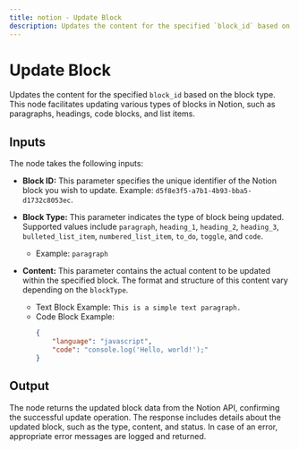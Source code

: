 ```yaml
---
title: notion - Update Block
description: Updates the content for the specified `block_id` based on the block type.
---
```



# Update Block
Updates the content for the specified `block_id` based on the block type. This node facilitates updating various types of blocks in Notion, such as paragraphs, headings, code blocks, and list items.

<Node id="@buildship/oauth-notion-update-block" version="3.2.0" />

## Inputs
The node takes the following inputs:

- **Block ID:** This parameter specifies the unique identifier of the Notion block you wish to update. Example: `d5f8e3f5-a7b1-4b93-bba5-d1732c8053ec`.

- **Block Type:** This parameter indicates the type of block being updated. Supported values include `paragraph`, `heading_1`, `heading_2`, `heading_3`, `bulleted_list_item`, `numbered_list_item`, `to_do`, `toggle`, and `code`.
  - Example: `paragraph`

- **Content:** This parameter contains the actual content to be updated within the specified block. The format and structure of this content vary depending on the `blockType`.
  - Text Block Example: `This is a simple text paragraph.`
  - Code Block Example: 
    ```json
    {
        "language": "javascript",
        "code": "console.log('Hello, world!');"
    }
    ```

## Output
The node returns the updated block data from the Notion API, confirming the successful update operation. The response includes details about the updated block, such as the type, content, and status. In case of an error, appropriate error messages are logged and returned.